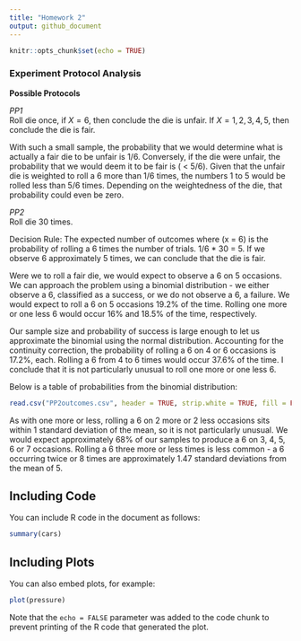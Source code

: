 ```yaml
---
title: "Homework 2"
output: github_document
---
```


```r
knitr::opts_chunk$set(echo = TRUE)
```

### Experiment Protocol Analysis

**Possible Protocols**  

*PP1*  
Roll die once, if $X = 6$, then conclude the die is unfair. If $X = 1, 2, 3, 4, 5$, then conclude the die is fair.

With such a small sample, the probability that we would determine what is actually a fair die to be unfair is $1/6$. Conversely, if the die were unfair, the probability that we would deem it to be fair is ( < 5/6). Given that the unfair die is weighted to roll a 6 more than 1/6 times, the numbers 1 to 5 would be rolled less than 5/6 times. Depending on the weightedness of the die, that probability could even be zero.

*PP2*  
Roll die 30 times.

Decision Rule: The expected number of outcomes where (x = 6) is the probability of rolling a 6 times the number of trials.
1/6 * 30 = 5. If we observe 6 approximately 5 times, we can conclude that the die is fair.

Were we to roll a fair die, we would expect to observe a 6 on 5 occasions. We can approach the problem using a binomial distribution - we either observe a 6, classified as a success, or we do not observe a 6, a failure. We would expect to roll a 6 on 5 occasions 19.2% of the time. Rolling one more or one less 6 would occur 16% and 18.5% of the time, respectively.

Our sample size and probability of success is large enough to let us approximate the binomial using the normal distribution. Accounting for the continuity correction, the probability of rolling a 6 on 4 or 6 occasions is 17.2%, each. Rolling a 6 from 4 to 6 times would occur 37.6% of the time. I conclude that it is not particularly unusual to roll one more or one less 6.

Below is a table of probabilities from the binomial distribution:

```r
read.csv("PP2outcomes.csv", header = TRUE, strip.white = TRUE, fill = FALSE, nrow = 7)
```

As with one more or less, rolling a 6 on 2 more or 2 less occasions sits within 1 standard deviation of the mean, so it is not particularly unusual. We would expect approximately 68% of our samples to produce a 6 on 3, 4, 5, 6 or 7 occasions. Rolling a 6 three more or less times is less common - a 6 occurring twice or 8 times are approximately 1.47 standard deviations from the mean of 5.

## Including Code

You can include R code in the document as follows:

```r
summary(cars)
```

## Including Plots

You can also embed plots, for example:

```r
plot(pressure)
```

Note that the `echo = FALSE` parameter was added to the code chunk to prevent printing of the R code that generated the plot.
